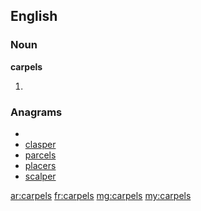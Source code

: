 ==English==

===Noun===
'''carpels'''

# {{plural of|[[carpel]]}}

===Anagrams===
* {{alphagram|acelprs}}
* [[clasper#English|clasper]]
* [[parcels#English|parcels]]
* [[placers#English|placers]]
* [[scalper#English|scalper]]

[[ar:carpels]]
[[fr:carpels]]
[[mg:carpels]]
[[my:carpels]]
